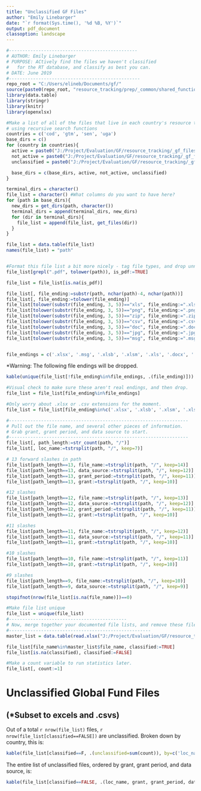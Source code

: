 ```yaml
---
title: "Unclassified GF Files"
author: "Emily Linebarger"
date: "`r format(Sys.time(), '%d %B, %Y')`"
output: pdf_document
classoption: landscape
---
```


```r
#------------------------------------------------
# AUTHOR: Emily Linebarger
# PURPOSE: ACtively find the files we haven't classified 
#   for the RT database, and classify as best you can. 
# DATE: June 2019 
#-------------------------------------------------
repo_root = "C:/Users/elineb/Documents/gf/"
source(paste0(repo_root, "resource_tracking/prep/_common/shared_functions.r"))
library(data.table)
library(stringr)
library(knitr)
library(openxlsx)

#Make a list of all of the files that live in each country's resource tracking universe, 
# using recursive search functions 
countries = c('cod', 'gtm', 'sen', 'uga')
base_dirs = c()
for (country in countries){
  active = paste0("J:/Project/Evaluation/GF/resource_tracking/_gf_files_gos/", country, "/raw_data/active")
  not_active = paste0("J:/Project/Evaluation/GF/resource_tracking/_gf_files_gos/", country, "/raw_data/not_active")
  unclassified = paste0("J:/Project/Evaluation/GF/resource_tracking/_gf_files_gos/", country, "/raw_data/unclassified_files_to_review")

  base_dirs = c(base_dirs, active, not_active, unclassified)
} 

terminal_dirs = character()
file_list = character() #What columns do you want to have here?
for (path in base_dirs){
  new_dirs = get_dirs(path, character())
  terminal_dirs = append(terminal_dirs, new_dirs)
  for (dir in terminal_dirs){
    file_list = append(file_list, get_files(dir))
  }
}

file_list = data.table(file_list)
names(file_list) = "path"


#Format this file list a bit more nicely - tag file types, and drop unnecessary ones. 
file_list[grepl(".pdf", tolower(path)), is_pdf:=TRUE]

file_list = file_list[is.na(is_pdf)]

file_list[, file_ending:=substr(path, nchar(path)-4, nchar(path))]
file_list[, file_ending:=tolower(file_ending)]
file_list[tolower(substr(file_ending, 3, 5))=="xls", file_ending:=".xls"]
file_list[tolower(substr(file_ending, 3, 5))=="png", file_ending:=".png"]
file_list[tolower(substr(file_ending, 3, 5))=="zip", file_ending:=".zip"]
file_list[tolower(substr(file_ending, 3, 5))=="csv", file_ending:=".csv"]
file_list[tolower(substr(file_ending, 3, 5))=="doc", file_ending:=".doc"]
file_list[tolower(substr(file_ending, 3, 5))=="jpg", file_ending:=".jpg"]
file_list[tolower(substr(file_ending, 3, 5))=="msg", file_ending:=".msg"]


file_endings = c('.xlsx', '.msg', '.xlsb', '.xlsm', '.xls', '.docx', '.jpg', '.doc', '.csv', '.zip', '.png')
```

*Warning: The following file endings will be dropped. 
```r
kable(unique(file_list[!file_ending%in%file_endings, .(file_ending)]))

#Visual check to make sure these aren't real endings, and then drop. 
file_list = file_list[file_ending%in%file_endings]

#Only worry about .xlsx or .csv extensions for the moment. 
file_list = file_list[file_ending%in%c('.xlsx', '.xlsb', '.xlsm', '.xls', '.csv')]

#-------------------------------------------------------------------
# Pull out the file name, and several other pieces of information. 
# Grab grant, grant period, and data source to start. 
#-------------------------------------------------------------------
file_list[, path_length:=str_count(path, "/")]
file_list[, loc_name:=tstrsplit(path, "/", keep=7)]

# 13 forward slashes in path 
file_list[path_length==13, file_name:=tstrsplit(path, "/", keep=14)]
file_list[path_length==13, data_source:=tstrsplit(path, "/", keep=12)]
file_list[path_length==13, grant_period:=tstrsplit(path, "/", keep=11)]
file_list[path_length==13, grant:=tstrsplit(path, "/", keep=10)]

#12 slashes 
file_list[path_length==12, file_name:=tstrsplit(path, "/", keep=13)]
file_list[path_length==12, data_source:=tstrsplit(path, "/", keep=12)]
file_list[path_length==12, grant_period:=tstrsplit(path, "/", keep=11)]
file_list[path_length==12, grant:=tstrsplit(path, "/", keep=10)]

#11 slashes 
file_list[path_length==11, file_name:=tstrsplit(path, "/", keep=12)]
file_list[path_length==11, data_source:=tstrsplit(path, "/", keep=11)]
file_list[path_length==11, grant:=tstrsplit(path, "/", keep=10)]

#10 slashes 
file_list[path_length==10, file_name:=tstrsplit(path, "/", keep=11)]
file_list[path_length==10, grant:=tstrsplit(path, "/", keep=10)]

#9 slashes 
file_list[path_length==9, file_name:=tstrsplit(path, "/", keep=10)]
file_list[path_length==9, data_source:=tstrsplit(path, "/", keep=9)]

stopifnot(nrow(file_list[is.na(file_name)])==0)

#Make file list unique
file_list = unique(file_list)
#--------------------------------------------
# Now, merge together your documented file lists, and remove these files 
#-----------------------------------------------------
master_list = data.table(read.xlsx("J:/Project/Evaluation/GF/resource_tracking/_gf_files_gos/master_file_list.xlsx"))

file_list[file_name%in%master_list$file_name, classified:=TRUE]
file_list[is.na(classified), classified:=FALSE]

#Make a count variable to run statistics later. 
file_list[, count:=1]

```

# Unclassified Global Fund Files 
## (*Subset to excels and .csvs)

Out of a total `r nrow(file_list)` files, `r nrow(file_list[classified==FALSE])` are unclassified. 
Broken down by country, this is: 
```r
kable(file_list[classified==F, .(unclassified=sum(count)), by=c('loc_name')])
```

The entire list of unclassified files, ordered by grant, grant period, and data source, is: 
```r
kable(file_list[classified==FALSE, .(loc_name, grant, grant_period, data_source, file_name)][order(loc_name, grant, grant_period, data_source)])
```